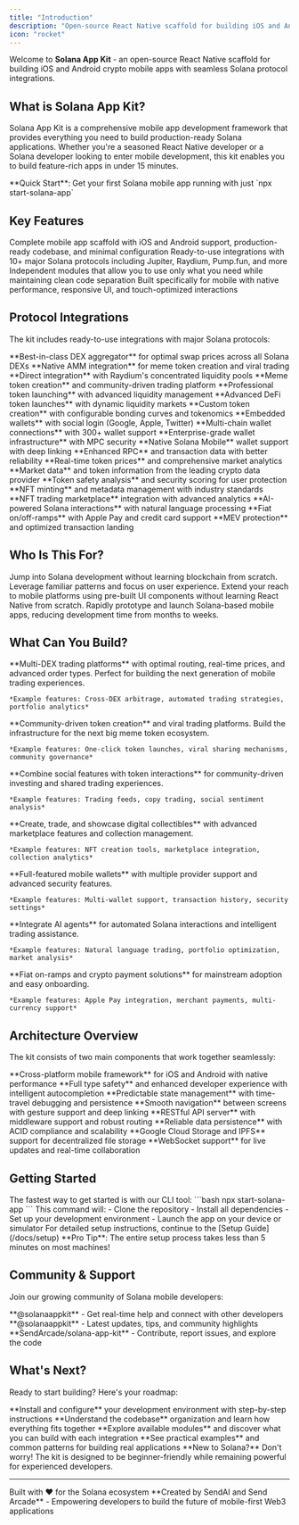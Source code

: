```yaml
---
title: "Introduction"
description: "Open-source React Native scaffold for building iOS and Android crypto mobile apps with seamless Solana protocol integrations"
icon: "rocket"
---
```


Welcome to **Solana App Kit** - an open-source React Native scaffold for building iOS and Android crypto mobile apps with seamless Solana protocol integrations.

## What is Solana App Kit?

Solana App Kit is a comprehensive mobile app development framework that provides everything you need to build production-ready Solana applications. Whether you're a seasoned React Native developer or a Solana developer looking to enter mobile development, this kit enables you to build feature-rich apps in under 15 minutes.

<Note>
  **Quick Start**: Get your first Solana mobile app running with just `npx start-solana-app`
</Note>

## Key Features

<CardGroup cols={2}>
  <Card title="🚀 Quick Start" icon="play">
    Complete mobile app scaffold with iOS and Android support, production-ready codebase, and minimal configuration
  </Card>
  
  <Card title="🔗 Protocol Integrations" icon="link">
    Ready-to-use integrations with 10+ major Solana protocols including Jupiter, Raydium, Pump.fun, and more
  </Card>
  
  <Card title="🏗️ Modular Architecture" icon="cubes">
    Independent modules that allow you to use only what you need while maintaining clean code separation
  </Card>
  
  <Card title="📱 Mobile-First Design" icon="mobile">
    Built specifically for mobile with native performance, responsive UI, and touch-optimized interactions
  </Card>
</CardGroup>

## Protocol Integrations

The kit includes ready-to-use integrations with major Solana protocols:

<Tabs>
  <Tab title="Trading & Swaps">
    <CardGroup cols={1}>
      <Card title="Jupiter" icon="arrows-rotate" href="/docs/modules/swap">
        **Best-in-class DEX aggregator** for optimal swap prices across all Solana DEXs
      </Card>
      <Card title="Pump.fun" icon="rocket" href="/docs/modules/pump-fun">
        **Native AMM integration** for meme token creation and viral trading
      </Card>
      <Card title="Raydium" icon="chart-line" href="/docs/modules/raydium">
        **Direct integration** with Raydium's concentrated liquidity pools
      </Card>
    </CardGroup>
  </Tab>
  
  <Tab title="Token Launchpads">
    <CardGroup cols={1}>
      <Card title="Pump.fun" icon="rocket" href="/docs/modules/pump-fun">
        **Meme token creation** and community-driven trading platform
      </Card>
      <Card title="Raydium" icon="chart-line" href="/docs/modules/raydium">
        **Professional token launching** with advanced liquidity management
      </Card>
      <Card title="Meteora" icon="meteor" href="/docs/modules/meteora">
        **Advanced DeFi token launches** with dynamic liquidity markets
      </Card>
      <Card title="Token Mill" icon="gear" href="/docs/modules/token-mill">
        **Custom token creation** with configurable bonding curves and tokenomics
      </Card>
    </CardGroup>
  </Tab>
  
  <Tab title="Wallet Solutions">
    <CardGroup cols={1}>
      <Card title="Privy" icon="lock" href="/docs/modules/wallet-providers">
        **Embedded wallets** with social login (Google, Apple, Twitter)
      </Card>
      <Card title="Dynamic" icon="bolt" href="/docs/modules/wallet-providers">
        **Multi-chain wallet connections** with 300+ wallet support
      </Card>
      <Card title="Turnkey" icon="shield" href="/docs/modules/wallet-providers">
        **Enterprise-grade wallet infrastructure** with MPC security
      </Card>
      <Card title="Mobile Wallet Adapter" icon="mobile" href="/docs/modules/wallet-providers">
        **Native Solana Mobile** wallet support with deep linking
      </Card>
    </CardGroup>
  </Tab>
  
  <Tab title="Data & Analytics">
    <CardGroup cols={1}>
      <Card title="Helius" icon="server" href="/docs/modules/data-module">
        **Enhanced RPC** and transaction data with better reliability
      </Card>
      <Card title="Birdeye" icon="eye" href="/docs/modules/data-module">
        **Real-time token prices** and comprehensive market analytics
      </Card>
      <Card title="CoinGecko" icon="globe" href="/docs/modules/data-module">
        **Market data** and token information from the leading crypto data provider
      </Card>
      <Card title="Rugcheck" icon="shield-check" href="/docs/modules/data-module">
        **Token safety analysis** and security scoring for user protection
      </Card>
    </CardGroup>
  </Tab>
  
  <Tab title="NFTs & Digital Assets">
    <CardGroup cols={1}>
      <Card title="Metaplex" icon="image" href="/docs/modules/nft">
        **NFT minting** and metadata management with industry standards
      </Card>
      <Card title="Tensor" icon="cube" href="/docs/modules/nft">
        **NFT trading marketplace** integration with advanced analytics
      </Card>
    </CardGroup>
  </Tab>
  
  <Tab title="Additional Services">
    <CardGroup cols={1}>
      <Card title="SendAI" icon="robot" href="/docs/modules/solana-agent-kit">
        **AI-powered Solana interactions** with natural language processing
      </Card>
      <Card title="MoonPay" icon="credit-card" href="/docs/modules/moonpay">
        **Fiat on/off-ramps** with Apple Pay and credit card support
      </Card>
      <Card title="Jito" icon="shield" href="/docs/modules/swap">
        **MEV protection** and optimized transaction landing
      </Card>
    </CardGroup>
  </Tab>
</Tabs>

## Who Is This For?

<CardGroup cols={3}>
  <Card title="React Native Developers" icon="code">
    Jump into Solana development without learning blockchain from scratch. Leverage familiar patterns and focus on user experience.
  </Card>
  
  <Card title="Solana Developers" icon="link">
    Extend your reach to mobile platforms using pre-built UI components without learning React Native from scratch.
  </Card>
  
  <Card title="Entrepreneurs & Startups" icon="rocket">
    Rapidly prototype and launch Solana-based mobile apps, reducing development time from months to weeks.
  </Card>
</CardGroup>

## What Can You Build?

<ResponseField name="what_can_you_build" type="object">
<Expandable title="🏦 DeFi Trading Apps">
    **Multi-DEX trading platforms** with optimal routing, real-time prices, and advanced order types. Perfect for building the next generation of mobile trading experiences.
    
    *Example features: Cross-DEX arbitrage, automated trading strategies, portfolio analytics*
</Expandable>
  
<Expandable title="🚀 Meme Token Platforms">
    **Community-driven token creation** and viral trading platforms. Build the infrastructure for the next big meme token ecosystem.
    
    *Example features: One-click token launches, viral sharing mechanisms, community governance*
</Expandable>
  
<Expandable title="💬 Social Trading Apps">
    **Combine social features with token interactions** for community-driven investing and shared trading experiences.
    
    *Example features: Trading feeds, copy trading, social sentiment analysis*
</Expandable>
  
<Expandable title="🎨 NFT Marketplaces">
    **Create, trade, and showcase digital collectibles** with advanced marketplace features and collection management.
    
    *Example features: NFT creation tools, marketplace integration, collection analytics*
</Expandable>
  
<Expandable title="👛 Wallet Applications">
    **Full-featured mobile wallets** with multiple provider support and advanced security features.
    
    *Example features: Multi-wallet support, transaction history, security settings*
</Expandable>
  
<Expandable title="🤖 AI-Powered Apps">
    **Integrate AI agents** for automated Solana interactions and intelligent trading assistance.
    
    *Example features: Natural language trading, portfolio optimization, market analysis*
</Expandable>
  
<Expandable title="💳 Payment Apps">
    **Fiat on-ramps and crypto payment solutions** for mainstream adoption and easy onboarding.
    
    *Example features: Apple Pay integration, merchant payments, multi-currency support*
</Expandable>
</ResponseField>

## Architecture Overview

The kit consists of two main components that work together seamlessly:

<Tabs>
  <Tab title="Mobile Application">
    <CardGroup cols={2}>
      <Card title="React Native + Expo" icon="mobile">
        **Cross-platform mobile framework** for iOS and Android with native performance
      </Card>
      <Card title="TypeScript" icon="code">
        **Full type safety** and enhanced developer experience with intelligent autocompletion
      </Card>
      <Card title="Redux" icon="database">
        **Predictable state management** with time-travel debugging and persistence
      </Card>
      <Card title="React Navigation" icon="route">
        **Smooth navigation** between screens with gesture support and deep linking
      </Card>
    </CardGroup>
  </Tab>
  
  <Tab title="Backend Server">
    <CardGroup cols={2}>
      <Card title="Express.js" icon="server">
        **RESTful API server** with middleware support and robust routing
      </Card>
      <Card title="PostgreSQL" icon="database">
        **Reliable data persistence** with ACID compliance and scalability
      </Card>
      <Card title="Cloud Integration" icon="cloud">
        **Google Cloud Storage and IPFS** support for decentralized file storage
      </Card>
      <Card title="Real-time Features" icon="bolt">
        **WebSocket support** for live updates and real-time collaboration
      </Card>
    </CardGroup>
  </Tab>
</Tabs>

## Getting Started

<Steps>
  <Step title="Quick Start">
    The fastest way to get started is with our CLI tool:
    ```bash
    npx start-solana-app
    ```
  </Step>
  
  <Step title="Automatic Setup">
    This command will:
    - Clone the repository
    - Install all dependencies  
    - Set up your development environment
    - Launch the app on your device or simulator
  </Step>
  
  <Step title="Detailed Setup">
    For detailed setup instructions, continue to the [Setup Guide](/docs/setup)
  </Step>
</Steps>

<Tip>
  **Pro Tip**: The entire setup process takes less than 5 minutes on most machines!
</Tip>

## Community & Support

Join our growing community of Solana mobile developers:

<CardGroup cols={3}>
  <Card title="Telegram" icon="paper-plane" href="https://t.me/solanaappkit">
    **@solanaappkit** - Get real-time help and connect with other developers
  </Card>
  
  <Card title="Twitter" icon="twitter" href="https://twitter.com/solanaappkit">
    **@solanaappkit** - Latest updates, tips, and community highlights
  </Card>
  
  <Card title="GitHub" icon="github" href="https://github.com/SendArcade/solana-app-kit">
    **SendArcade/solana-app-kit** - Contribute, report issues, and explore the code
  </Card>
</CardGroup>

## What's Next?

Ready to start building? Here's your roadmap:

<CardGroup cols={2}>
  <Card title="Setup Guide" icon="gear" href="/docs/setup">
    **Install and configure** your development environment with step-by-step instructions
  </Card>
  
  <Card title="Project Structure" icon="folder-tree" href="/docs/structure/repo">
    **Understand the codebase** organization and learn how everything fits together
  </Card>
  
  <Card title="Modules Overview" icon="cubes" href="/docs/modules/overview">
    **Explore available modules** and discover what you can build with each integration
  </Card>
  
  <Card title="Usage Examples" icon="lightbulb" href="/docs/use">
    **See practical examples** and common patterns for building real applications
  </Card>
</CardGroup>

<Note>
  **New to Solana?** Don't worry! The kit is designed to be beginner-friendly while remaining powerful for experienced developers.
</Note>

---

<Card>
  <CardHeader>
    <CardTitle>Built with ❤️ for the Solana ecosystem</CardTitle>
  </CardHeader>
  <CardContent>
    **Created by SendAI and Send Arcade** - Empowering developers to build the future of mobile-first Web3 applications
  </CardContent>
</Card>